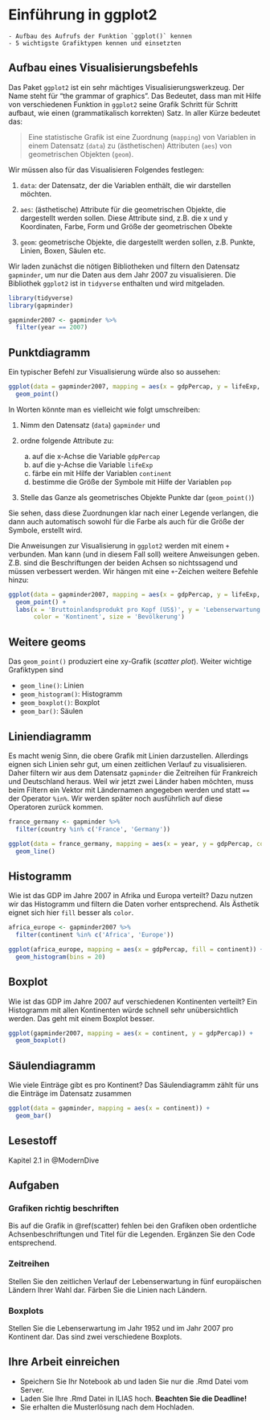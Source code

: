 # Einführung in ggplot2 {#ggplot}

```block
- Aufbau des Aufrufs der Funktion `ggplot()` kennen
- 5 wichtigste Grafiktypen kennen und einsetzten
```

## Aufbau eines Visualisierungsbefehls

Das Paket `ggplot2` ist ein sehr mächtiges Visualisierungswerkzeug. Der Name steht für "the grammar of graphics". Das Bedeutet, dass man mit Hilfe von verschiedenen Funktion in `ggplot2` seine Grafik Schritt für Schritt aufbaut, wie einen (grammatikalisch korrekten) Satz. In aller Kürze bedeutet das:

> Eine statistische Grafik ist eine Zuordnung (`mapping`) von Variablen in einem Datensatz (`data`) zu (ästhetischen) Attributen (`aes`) von geometrischen Objekten (`geom`).

Wir müssen also für das Visualisieren Folgendes festlegen:

1. `data`: der Datensatz, der die Variablen enthält, die wir darstellen möchten.

1. `aes`: (ästhetische) Attribute für die geometrischen Objekte, die dargestellt werden sollen. Diese Attribute sind, z.B. die x und y Koordinaten, Farbe, Form und Größe der geometrischen Obekte

1. `geom`: geometrische Objekte, die dargestellt werden sollen, z.B. Punkte, Linien, Boxen, Säulen etc.

Wir laden zunächst die nötigen Bibliotheken und filtern den Datensatz `gapminder`, um nur die Daten aus dem Jahr 2007 zu visualisieren. Die Bibliothek `ggplot2` ist in `tidyverse` enthalten und wird mitgeladen.
```r
library(tidyverse)
library(gapminder)

gapminder2007 <- gapminder %>% 
  filter(year == 2007)
```

## Punktdiagramm
Ein typischer Befehl zur Visualisierung würde also so aussehen:
```r
ggplot(data = gapminder2007, mapping = aes(x = gdpPercap, y = lifeExp, color = continent, size = pop)) +
  geom_point()
```

In Worten könnte man es vielleicht wie folgt umschreiben:

1. Nimm den Datensatz (`data`) `gapminder` und 

1. ordne folgende Attribute zu:
    a. auf die x-Achse die Variable `gdpPercap`
    a. auf die y-Achse die Variable `lifeExp`
    a. färbe ein mit Hilfe der Variablen `continent`
    a. bestimme die Größe der Symbole mit Hilfe der Variablen `pop`
  
2. Stelle das Ganze als geometrisches Objekte Punkte dar (`geom_point()`)

Sie sehen, dass diese Zuordnungen klar nach einer Legende verlangen, die dann auch automatisch sowohl für die Farbe als auch für die Größe der Symbole, erstellt wird.

Die Anweisungen zur Visualisierung in `ggplot2` werden mit einem `+` verbunden. Man kann (und in diesem Fall soll) weitere Anweisungen geben. Z.B. sind die Beschriftungen der beiden Achsen so nichtssagend und müssen verbessert werden. Wir hängen mit eine `+`-Zeichen weitere Befehle hinzu:
```r
ggplot(data = gapminder2007, mapping = aes(x = gdpPercap, y = lifeExp, color = continent, size = pop)) +
  geom_point() + 
  labs(x = 'Bruttoinlandsprodukt pro Kopf (US$)', y = 'Lebenserwartung (Jahre)',
       color = 'Kontinent', size = 'Bevölkerung')
```

## Weitere geoms
Das `geom_point()` produziert eine xy-Grafik (*scatter plot*). Weiter wichtige Grafiktypen sind

- `geom_line()`: Linien
- `geom_histogram()`: Histogramm
- `geom_boxplot()`: Boxplot
- `geom_bar()`: Säulen

## Liniendiagramm {#scatter}
Es macht wenig Sinn, die obere Grafik mit Linien darzustellen. Allerdings eignen sich Linien sehr gut, um einen zeitlichen Verlauf zu visualisieren. Daher filtern wir aus dem Datensatz `gapminder` die Zeitreihen für Frankreich und Deutschland heraus. Weil wir jetzt zwei Länder haben möchten, muss beim Filtern ein Vektor mit Ländernamen angegeben werden und statt `==` der Operator `%in%`. Wir werden später noch ausführlich auf diese Operatoren zurück kommen.

```r
france_germany <- gapminder %>% 
  filter(country %in% c('France', 'Germany'))
```


```r
ggplot(data = france_germany, mapping = aes(x = year, y = gdpPercap, color = country)) +
  geom_line()
```

## Histogramm
Wie ist das GDP im Jahre 2007 in Afrika und Europa verteilt? Dazu nutzen wir das Histogramm und filtern die Daten vorher entsprechend. Als Ästhetik eignet sich hier `fill` besser als `color`.

```r
africa_europe <- gapminder2007 %>% 
  filter(continent %in% c('Africa', 'Europe'))

ggplot(africa_europe, mapping = aes(x = gdpPercap, fill = continent)) +
  geom_histogram(bins = 20)
```

## Boxplot
Wie ist das GDP im Jahre 2007 auf verschiedenen Kontinenten verteilt? Ein Histogramm mit allen Kontinenten würde schnell sehr unübersichtlich werden. Das geht mit einem Boxplot besser.

```r
ggplot(gapminder2007, mapping = aes(x = continent, y = gdpPercap)) +
  geom_boxplot()
```

## Säulendiagramm
Wie viele Einträge gibt es pro Kontinent? Das Säulendiagramm zählt für uns die Einträge im Datensatz zusammen

```r
ggplot(data = gapminder, mapping = aes(x = continent)) +
  geom_bar()
```

## Lesestoff
Kapitel 2.1 in @ModernDive


## Aufgaben

### Grafiken richtig beschriften
Bis auf die Grafik in \@ref(scatter) fehlen bei den Grafiken oben ordentliche Achsenbeschriftungen und Titel für die Legenden. Ergänzen Sie den Code entsprechend.

### Zeitreihen
Stellen Sie den zeitlichen Verlauf der Lebenserwartung in fünf europäischen Ländern Ihrer Wahl dar. Färben Sie die Linien nach Ländern.

### Boxplots
Stellen Sie die Lebenserwartung im Jahr 1952 und im Jahr 2007 pro Kontinent dar. Das sind zwei verschiedene Boxplots.

## Ihre Arbeit einreichen
- Speichern Sie Ihr Notebook ab und laden Sie nur die .Rmd Datei vom Server.
- Laden Sie Ihre .Rmd Datei in ILIAS hoch. **Beachten Sie die Deadline!**
- Sie erhalten die Musterlösung nach dem Hochladen.